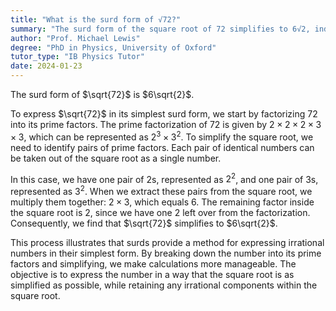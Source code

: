 ```yaml
---
title: "What is the surd form of √72?"
summary: "The surd form of the square root of 72 simplifies to 6√2, indicating that 72 can be expressed in terms of its prime factors under a square root."
author: "Prof. Michael Lewis"
degree: "PhD in Physics, University of Oxford"
tutor_type: "IB Physics Tutor"
date: 2024-01-23
---
```


The surd form of $\sqrt{72}$ is $6\sqrt{2}$.

To express $\sqrt{72}$ in its simplest surd form, we start by factorizing $72$ into its prime factors. The prime factorization of $72$ is given by $2 \times 2 \times 2 \times 3 \times 3$, which can be represented as $2^3 \times 3^2$. To simplify the square root, we need to identify pairs of prime factors. Each pair of identical numbers can be taken out of the square root as a single number.

In this case, we have one pair of $2$s, represented as $2^2$, and one pair of $3$s, represented as $3^2$. When we extract these pairs from the square root, we multiply them together: $2 \times 3$, which equals $6$. The remaining factor inside the square root is $2$, since we have one $2$ left over from the factorization. Consequently, we find that $\sqrt{72}$ simplifies to $6\sqrt{2}$.

This process illustrates that surds provide a method for expressing irrational numbers in their simplest form. By breaking down the number into its prime factors and simplifying, we make calculations more manageable. The objective is to express the number in a way that the square root is as simplified as possible, while retaining any irrational components within the square root.
    